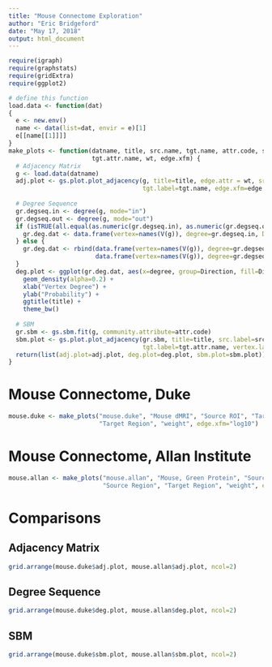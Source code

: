 ```yaml
---
title: "Mouse Connectome Exploration"
author: "Eric Bridgeford"
date: "May 17, 2018"
output: html_document
---
```

```r
require(igraph)
require(graphstats)
require(gridExtra)
require(ggplot2)
```


```r
# define this function
load.data <- function(dat)
{
  e <- new.env()
  name <- data(list=dat, envir = e)[1]
  e[[name[[1]]]]
}
make_plots <- function(datname, title, src.name, tgt.name, attr.code, src.attr.name,
                       tgt.attr.name, wt, edge.xfm) {
  # Adjacency Matrix
  g <- load.data(datname)
  adj.plot <- gs.plot.plot_adjacency(g, title=title, edge.attr = wt, src.label=src.name,
                                     tgt.label=tgt.name, edge.xfm=edge.xfm)
  
  # Degree Sequence
  gr.degseq.in <- degree(g, mode="in")
  gr.degseq.out <- degree(g, mode="out")
  if (isTRUE(all.equal(as.numeric(gr.degseq.in), as.numeric(gr.degseq.out)))) {
    gr.deg.dat <- data.frame(vertex=names(V(g)), degree=gr.degseq.in, Direction="undirected")
  } else {
    gr.deg.dat <- rbind(data.frame(vertex=names(V(g)), degree=gr.degseq.in, Direction="in"),
                        data.frame(vertex=names(V(g)), degree=gr.degseq.out, Direction="out"))
  }
  deg.plot <- ggplot(gr.deg.dat, aes(x=degree, group=Direction, fill=Direction)) +
    geom_density(alpha=0.2) +
    xlab("Vertex Degree") +
    ylab("Probability") +
    ggtitle(title) +
    theme_bw()
  
  # SBM
  gr.sbm <- gs.sbm.fit(g, community.attribute=attr.code)
  sbm.plot <- gs.plot.plot_adjacency(gr.sbm, title=title, src.label=src.attr.name,
                                     tgt.label=tgt.attr.name, vertex.label=TRUE, edge.attr="weight")
  return(list(adj.plot=adj.plot, deg.plot=deg.plot, sbm.plot=sbm.plot))
}
```

# Mouse Connectome, Duke

```r
mouse.duke <- make_plots("mouse.duke", "Mouse dMRI", "Source ROI", "Target ROI", "region", "Source Region",
                         "Target Region", "weight", edge.xfm="log10")
```

# Mouse Connectome, Allan Institute

```r
mouse.allan <- make_plots("mouse.allan", "Mouse, Green Protein", "Source ROI", "Target ROI", "region",
                          "Source Region", "Target Region", "weight", edge.xfm="log10")
```

# Comparisons

## Adjacency Matrix

```r
grid.arrange(mouse.duke$adj.plot, mouse.allan$adj.plot, ncol=2)
```

## Degree Sequence

```r
grid.arrange(mouse.duke$deg.plot, mouse.allan$deg.plot, ncol=2)
```

## SBM

```r
grid.arrange(mouse.duke$sbm.plot, mouse.allan$sbm.plot, ncol=2)
```

